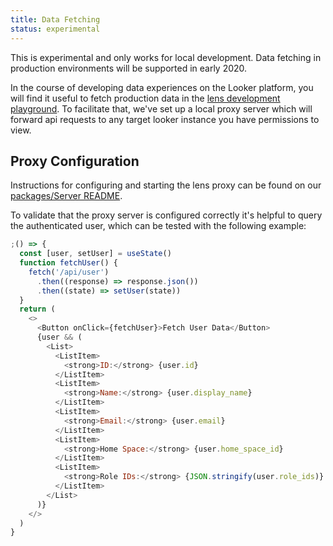 ```yaml
---
title: Data Fetching
status: experimental
---
```



<Banner intent="warning">
  This is experimental and only works for local development. Data fetching in
  production environments will be supported in early 2020.
</Banner>

In the course of developing data experiences on the Looker platform, you will find it useful to fetch production data in the [lens development playground](https://github.com/looker-open-source/components/tree/master/packages/playground/README.md). To facilitate that, we've set up a local proxy server which will forward api requests to any target looker instance you have permissions to view.

## Proxy Configuration

Instructions for configuring and starting the lens proxy can be found on our [packages/Server README](https://github.com/looker-open-source/components/tree/master/packages/server/README.md).

To validate that the proxy server is configured correctly it's helpful to query the authenticated user, which can be tested with the following example:

```js
;() => {
  const [user, setUser] = useState()
  function fetchUser() {
    fetch('/api/user')
      .then((response) => response.json())
      .then((state) => setUser(state))
  }
  return (
    <>
      <Button onClick={fetchUser}>Fetch User Data</Button>
      {user && (
        <List>
          <ListItem>
            <strong>ID:</strong> {user.id}
          </ListItem>
          <ListItem>
            <strong>Name:</strong> {user.display_name}
          </ListItem>
          <ListItem>
            <strong>Email:</strong> {user.email}
          </ListItem>
          <ListItem>
            <strong>Home Space:</strong> {user.home_space_id}
          </ListItem>
          <ListItem>
            <strong>Role IDs:</strong> {JSON.stringify(user.role_ids)}
          </ListItem>
        </List>
      )}
    </>
  )
}
```
